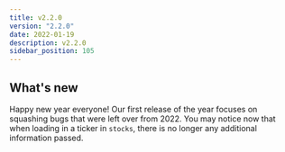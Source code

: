 ```yaml
---
title: v2.2.0
version: "2.2.0"
date: 2022-01-19
description: v2.2.0
sidebar_position: 105
---
```


## What's new

Happy new year everyone!  Our first release of the year focuses on squashing bugs that were left over from 2022.  You may notice now that when loading in a ticker in `stocks`, there is no longer any additional information passed.
